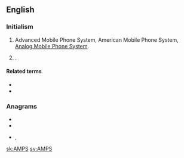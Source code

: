 {{also|amps}}
==English==
{{wikipedia}}

===Initialism===
{{en-initialism}}

# {{lb|en|electronics}} Advanced Mobile Phone System, American Mobile Phone System, [[w:Analog Mobile Phone System|Analog Mobile Phone System]].
# {{w|All Media and Products Survey}}.

====Related terms====
* {{l|en|mobile phone}}
* {{l|en|TACS}}

===Anagrams===
* {{l|en|maps}}
* {{l|en|samp}}
* {{l|en|spam}}, {{l|en|SPAM}}

[[sk:AMPS]]
[[sv:AMPS]]